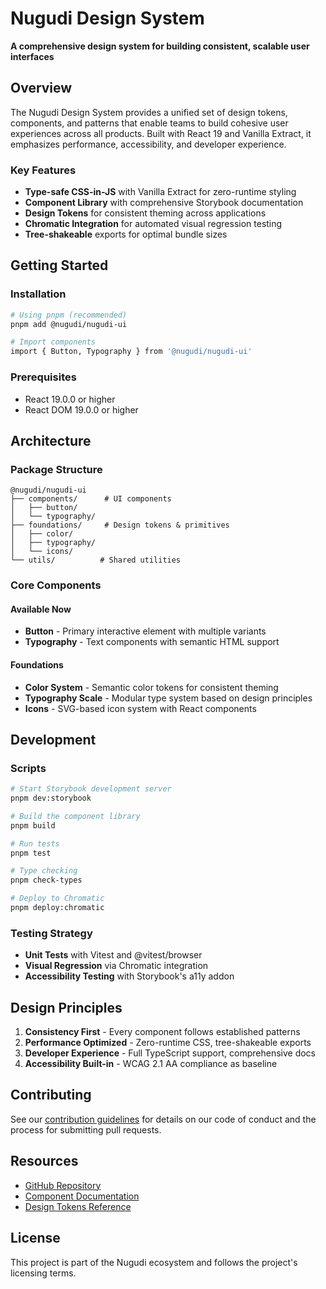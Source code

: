 
<Meta title='Introduction' />

# Nugudi Design System

**A comprehensive design system for building consistent, scalable user interfaces**

## Overview

The Nugudi Design System provides a unified set of design tokens, components, and patterns that enable teams to build cohesive user experiences across all products. Built with React 19 and Vanilla Extract, it emphasizes performance, accessibility, and developer experience.

### Key Features

- **Type-safe CSS-in-JS** with Vanilla Extract for zero-runtime styling
- **Component Library** with comprehensive Storybook documentation
- **Design Tokens** for consistent theming across applications
- **Chromatic Integration** for automated visual regression testing
- **Tree-shakeable** exports for optimal bundle sizes

## Getting Started

### Installation

```bash
# Using pnpm (recommended)
pnpm add @nugudi/nugudi-ui

# Import components
import { Button, Typography } from '@nugudi/nugudi-ui'

```

### Prerequisites

- React 19.0.0 or higher
- React DOM 19.0.0 or higher

## Architecture

### Package Structure

```
@nugudi/nugudi-ui
├── components/      # UI components
│   ├── button/
│   └── typography/
├── foundations/     # Design tokens & primitives
│   ├── color/
│   ├── typography/
│   └── icons/
└── utils/          # Shared utilities
```

### Core Components

#### Available Now

- **Button** - Primary interactive element with multiple variants
- **Typography** - Text components with semantic HTML support

#### Foundations

- **Color System** - Semantic color tokens for consistent theming
- **Typography Scale** - Modular type system based on design principles
- **Icons** - SVG-based icon system with React components

## Development

### Scripts

```bash
# Start Storybook development server
pnpm dev:storybook

# Build the component library
pnpm build

# Run tests
pnpm test

# Type checking
pnpm check-types

# Deploy to Chromatic
pnpm deploy:chromatic
```

### Testing Strategy

- **Unit Tests** with Vitest and @vitest/browser
- **Visual Regression** via Chromatic integration
- **Accessibility Testing** with Storybook's a11y addon

## Design Principles

1. **Consistency First** - Every component follows established patterns
2. **Performance Optimized** - Zero-runtime CSS, tree-shakeable exports
3. **Developer Experience** - Full TypeScript support, comprehensive docs
4. **Accessibility Built-in** - WCAG 2.1 AA compliance as baseline

## Contributing

See our [contribution guidelines](https://github.com/nugudi/nugudi) for details on our code of conduct and the process for submitting pull requests.

## Resources

- [GitHub Repository](https://github.com/nugudi/nugudi)
- [Component Documentation](/?path=/docs/components-button--docs)
- [Design Tokens Reference](/?path=/docs/foundations-color--docs)

## License

This project is part of the Nugudi ecosystem and follows the project's licensing terms.
